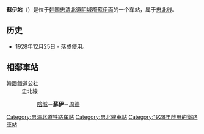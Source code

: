{{unreferenced|time=2014-05-12T07:36:51+00:00}}
{{朝鮮半島車站資訊
|公司色 = #0066b3
|文字色 = 
|站名 = 蘇伊站<br />{{lang|en|Soi}}
|圖片 =
|pxl = 
|圖片說明 =
|所屬路線 = [[忠北线|忠北线]]
|車站編號 = 
|前一站 = [[陰城站|陰城]]
|前一站距離 =4.5
|後一站距離 =7.8
|後一站 = [[周德站|周德]]
|距離 = 64.1
|起點站 = [[鸟致院站|鸟致院]]
|諺文 = 소이역
|朝鮮漢字 = 蘇伊驛
|文觀部式 =Soi-yeok 
|馬-賴式 =
|副站名 = 
|停站路線數 = 
|所屬公司 = [[韩国铁道公社|韩国铁道公社]]
|所在地 =[[忠清北道|忠清北道]][[阴城郡|阴城郡]][[蘇伊面|蘇伊面]]蘇伊路402
|車站構造 = 地面车站
|月台配置 = 2面4线
|啟用年月日 =1928年12月25日 
|廢站年月日 = 
|上下車人次 =
|統計年度 =
|轉車 = 
|備註 = 
|全寬備註 = 
}}

'''蘇伊站'''（{{kor|諺=소이역|漢=蘇伊驛|羅=Soi yeok|f=y}}）是位于[[韩国|韩国]][[忠清北道|忠清北道]][[阴城郡|阴城郡]][[蘇伊面|蘇伊面]]的一个车站，属于[[忠北线|忠北线]]。

== 历史 ==
*1928年12月25日 - 落成使用。

== 相鄰車站 ==
;韓國鐵道公社
:忠北線
::[[陰城站|陰城]]－'''蘇伊'''－[[周德站|周德]]

{{忠北线}}

[[Category:忠清北道铁路车站|Category:忠清北道铁路车站]]
[[Category:忠北線車站|Category:忠北線車站]]
[[Category:1928年啟用的鐵路車站|Category:1928年啟用的鐵路車站]]